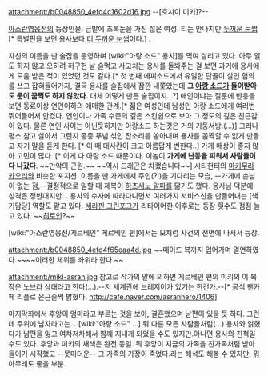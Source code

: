 attachment:/b0048850_4efd4c1602d16.jpg
--[호시이 미키]?--

[[아스란영웅전]]의 등장인물. 금발에 초록눈을 가진 젊은 여성. 티는 안나지만 [[두꺼운 눈썹]][* 특별편을 보면 용사보다 [http://comic.naver.com/webtoon/detail.nhn?titleId=112931&no=120&weekday=fri 더 두꺼운 눈썹]이다.] .

자신의 이름을 딴 술집을 운영하며 [wiki:"아랑 소드" 용사]를 먹여 살리고 있다. 아무 일도 하지 않고 오히려 허구헌 날 술먹고 사고치는 용사를 돌봐주는 걸 보면 과거에 용사에게 도움 받은 적이 있었던 것도 같다.[* 첫 번째 에피소드에서 유일한 단골이 살인 혐의를 쓰고 잡혀들어가자, 결국 용사를 술집에서 잠깐 내쫓았는데 '''그 [[아랑 소드]]가 들이받아도 문이 꿈쩍도 하지 않았다.''' 대체 어떻게 만든 술집이지...?] 애인이냐는 질문에 반응을 보면 동료이상 연인이하의 애매한 관계.[* 젊은 여성인데 남성인 아랑 소드에게 여러번 뛰어들어서 안겼다. 연인이나 가족 수준의 깊은 스킨쉽으로 보아 그 정도의 깊은 친근감이 있다. 물론 연인 사이는 아닌듯하지만 아랑소드 하는것은 거의 기둥서방.(...)] 그러나 평소 참고 살아서 그런지 종종 푸념 섞인 잔소리를 쏟아내며 용사를 꼼짝할 수 없게 만들고 자기 말을 듣게 한다. [* 이 때 대사칸이 크고 아름답게 변한다..] 가게 매상이 좋지 않아 고민이 많다..[* 이게 다 아랑 소드 때문이다. 이놈이 '''가게에 난동을 피워서 사람들이 다 나갔다'''. ~~만악의 근원.~~ ~~역시 드래곤은 차캤습니다~~] 시티헌터의 [[마키무라 카오리]]와 비슷한 포지션. 이름을 딴 가게에서 주인(?!)을 기다리는 모습, --가게에 손님이 없는 점,--결정적으로 일할 때 제복이 [[하츠세노 알파]]를 닮기도 했다. 용사님 덕분에 성격은 정반대지만... 용사의 수사에 따라다니면서 여러가지 서비스신을 만들어내는 [색기담당] 역할도 맡고 있다. [[세라핀 그린포그]]가 리타이어한 이후로는 등장 횟수도 점점 늘고 있다. ~~[[히로인]]?~~

[wiki:"아스란영웅전/게르베인" 게르베인 편]에서는 모처럼 사건의 전면에 나서서 등장.

attachment:/b0048850_4efd4f65eaa4d.jpg
~~메이드 복까지 입어가며 열연하였다.~~~~이러한 체위를 좌위라 한다.~~

attachment:/miki-asran.jpg
참고로 작가의 말에 의하면 게르베인 편의 미키의 이 복장은 [[노브라]] 상태라고 한다(...).--저 세계관에 브레지어가 있기는 한건가.--[* 공식 팬카페 리플로 은근슬쩍 밝혔다. http://cafe.naver.com/asranhero/1406]

마지막화에서 후앙이 엄마라고 부르는 것을 보아, 결혼했으며 남편이 있을 듯 하다.
그런데 주위에 남자라고는....[wiki:"아랑 소드" ...] 뭐 다른 모든 사람들처럼(...) 용사와 얽혔다가 남편을 잃고 여차저차해서 함께 지내게 되었을 수도 있지만.아니면 용사의 친척일수도 있다. 
후앙과 미키의 채색은 완전 동일. 뭐 후앙이 지금의 가족을 친가족처럼 받아들이기 시작했고 --못미더운-- 그 가족의 가장이 죽었다.라는 해석도 해볼 수 있지만, 뭐 아무래도 좋을 부분.
